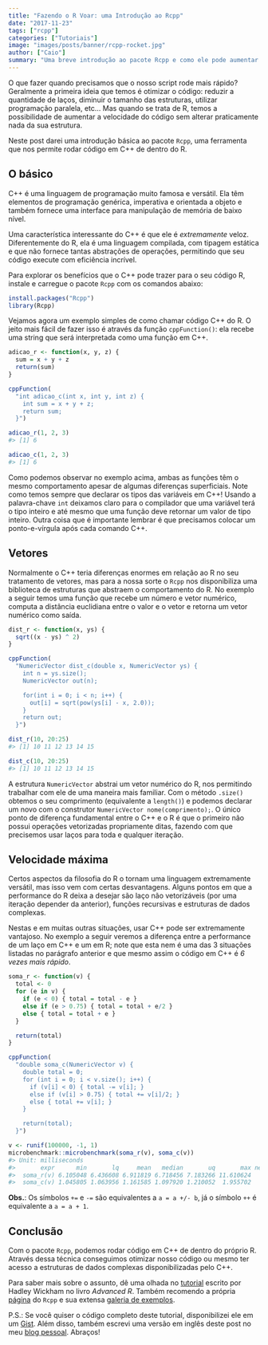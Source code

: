 ```yaml
---
title: "Fazendo o R Voar: uma Introdução ao Rcpp"
date: "2017-11-23"
tags: ["rcpp"]
categories: ["Tutoriais"]
image: "images/posts/banner/rcpp-rocket.jpg"
author: ["Caio"]
summary: "Uma breve introdução ao pacote Rcpp e como ele pode aumentar a eficiência do seu código."
---
```


O que fazer quando precisamos que o nosso script rode mais rápido? Geralmente a primeira ideia que temos é otimizar o código: reduzir a quantidade de laços, diminuir o tamanho das estruturas, utilizar programação paralela, etc... Mas quando se trata de R, temos a possibilidade de aumentar a velocidade do código sem alterar praticamente nada da sua estrutura.

Neste post darei uma introdução básica ao pacote `Rcpp`, uma ferramenta que nos permite rodar código em C++ de dentro do R.

O básico
--------

C++ é uma linguagem de programação muito famosa e versátil. Ela têm elementos de programação genérica, imperativa e orientada a objeto e também fornece uma interface para manipulação de memória de baixo nível.

Uma característica interessante do C++ é que ele é *extremamente* veloz. Diferentemente do R, ela é uma linguagem compilada, com tipagem estática e que não fornece tantas abstrações de operações, permitindo que seu código execute com eficiência incrível.

Para explorar os benefícios que o C++ pode trazer para o seu código R, instale e carregue o pacote `Rcpp` com os comandos abaixo:

``` r
install.packages("Rcpp")
library(Rcpp)
```

Vejamos agora um exemplo simples de como chamar código C++ do R. O jeito mais fácil de fazer isso é através da função `cppFunction()`: ela recebe uma string que será interpretada como uma função em C++.

``` r
adicao_r <- function(x, y, z) {
  sum = x + y + z
  return(sum)
}

cppFunction(
  "int adicao_c(int x, int y, int z) {
    int sum = x + y + z;
    return sum;
  }")

adicao_r(1, 2, 3)
#> [1] 6

adicao_c(1, 2, 3)
#> [1] 6
```

Como podemos observar no exemplo acima, ambas as funções têm o mesmo comportamento apesar de algumas diferenças superficiais. Note como temos sempre que declarar os tipos das variáveis em C++! Usando a palavra-chave `int` deixamos claro para o compilador que uma variável terá o tipo inteiro e até mesmo que uma função deve retornar um valor de tipo inteiro. Outra coisa que é importante lembrar é que precisamos colocar um ponto-e-vírgula após cada comando C++.

Vetores
-------

Normalmente o C++ teria diferenças enormes em relação ao R no seu tratamento de vetores, mas para a nossa sorte o `Rcpp` nos disponibiliza uma biblioteca de estruturas que abstraem o comportamento do R. No exemplo a seguir temos uma função que recebe um número e vetor numérico, computa a distância euclidiana entre o valor e o vetor e retorna um vetor numérico como saída.

``` r
dist_r <- function(x, ys) {
  sqrt((x - ys) ^ 2)
}

cppFunction(
  "NumericVector dist_c(double x, NumericVector ys) {
    int n = ys.size();
    NumericVector out(n);

    for(int i = 0; i < n; i++) {
      out[i] = sqrt(pow(ys[i] - x, 2.0));
    }
    return out;
  }")

dist_r(10, 20:25)
#> [1] 10 11 12 13 14 15

dist_c(10, 20:25)
#> [1] 10 11 12 13 14 15
```

A estrutura `NumericVector` abstrai um vetor numérico do R, nos permitindo trabalhar com ele de uma maneira mais familiar. Com o método `.size()` obtemos o seu comprimento (equivalente a `length()`) e podemos declarar um novo com o construtor `NumericVector nome(comprimento);`. O único ponto de diferença fundamental entre o C++ e o R é que o primeiro não possui operações vetorizadas propriamente ditas, fazendo com que precisemos usar laços para toda e qualquer iteração.

Velocidade máxima
-----------------

Certos aspectos da filosofia do R o tornam uma linguagem extremamente versátil, mas isso vem com certas desvantagens. Alguns pontos em que a performance do R deixa a desejar são laço não vetorizáveis (por uma iteração depender da anterior), funções recursivas e estruturas de dados complexas.

Nestas e em muitas outras situações, usar C++ pode ser extremamente vantajoso. No exemplo a seguir veremos a diferença entre a performance de um laço em C++ e um em R; note que esta nem é uma das 3 situações listadas no parágrafo anterior e que mesmo assim o código em C++ é *6 vezes mais rápido*.

``` r
soma_r <- function(v) {
  total <- 0
  for (e in v) {
    if (e < 0) { total = total - e }
    else if (e > 0.75) { total = total + e/2 }
    else { total = total + e }
  }

  return(total)
}

cppFunction(
  "double soma_c(NumericVector v) {
    double total = 0;
    for (int i = 0; i < v.size(); i++) {
      if (v[i] < 0) { total -= v[i]; }
      else if (v[i] > 0.75) { total += v[i]/2; }
      else { total += v[i]; }
    }

    return(total);
  }")

v <- runif(100000, -1, 1)
microbenchmark::microbenchmark(soma_r(v), soma_c(v))
#> Unit: milliseconds
#>       expr      min       lq     mean   median       uq       max neval
#>  soma_r(v) 6.105048 6.436608 6.911819 6.718456 7.183266 11.610624   100
#>  soma_c(v) 1.045805 1.063956 1.161585 1.097920 1.210052  1.955702   100
```

**Obs.**: Os símbolos `+=` e `-=` são equivalentes a `a = a +/- b`, já o símbolo `++` é equivalente a `a = a + 1`.

Conclusão
---------

Com o pacote `Rcpp`, podemos rodar código em C++ de dentro do próprio R. Através dessa técnica conseguimos otimizar nosso código ou mesmo ter acesso a estruturas de dados complexas disponibilizadas pelo C++.

Para saber mais sobre o assunto, dê uma olhada no [tutorial](http://adv-r.had.co.nz/Rcpp.html) escrito por Hadley Wickham no livro *Advanced R*. Também recomendo a própria [página](http://www.rcpp.org/) do `Rcpp` e sua extensa [galeria de exemplos](http://gallery.rcpp.org/).

P.S.: Se você quiser o código completo deste tutorial, disponibilizei ele em um [Gist](https://gist.github.com/ctlente/8d6c025a8e60319fdba63f247cef164a). Além disso, também escrevi uma versão em inglês deste post no meu [blog pessoal](http://ctlente.com/en/rcpp-intro/). Abraços!
